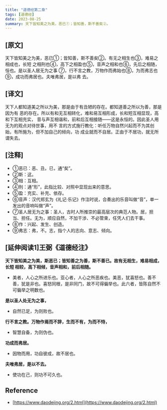 ```yaml
---
title: "道德经第二章"
tags: [道德经]
date: 2023-08-25
summary: 天下皆知美之为美，恶已①；皆知善，斯不善矣②。
---
```


## [原文]

天下皆知美之为美，恶已①；皆知善，斯不善矣②。有无之相生也③，难易之相成也，长短
之相刑也④，高下之相盈也⑤，音声之相和也⑥，先后之相随，恒也。是以圣人居无为之事
⑦，行不言之教，万物作而弗始也⑧，为而弗志也⑨，成功而弗居也。夫唯弗居，是以弗
去。

## [译文]

天下人都知道美之所以为美，那是由于有丑陋的存在。都知道善之所以为善，那是因为有
恶的存在。所以有和无互相转化，难和易互相形成，长和短互相显现，高和下互相充实，
音与声互相谐和，前和后互相接随——这是永恒的。因此圣人用无为的观点对待世事，用不
言的方式施行教化：听任万物自然兴起而不为其创始，有所施为，但不加自己的倾向，功
成业就而不自居。正由于不居功，就无所谓失去。

## [注释]

- ①恶已：恶、丑。已，通“矣”。
- ②斯：这。
- ③相：互相。
- ④刑：通“形”，此指比较、对照中显现出来的意思。
- ⑤盈：充实、补充、依存。
- ⑥音声：汉代郑玄为《礼记·乐记》作注时说，合奏出的乐音叫做“音”，单一发出的音响叫做“声”。
- ⑦圣人居无为之事：圣人，古时人所推崇的最高层次的典范人物。居，担当、担任。无为，顺应自然，不加干涉、不必管束，任凭人们去干事。
- ⑧作：兴起、发生、创造。
- ⑨弗志：弗，不。志，指个人的志向、意志、倾向。

## [延伸阅读1]王弼《道德经注》

**天下皆知美之为美，斯恶已；皆知善之为善，斯不善已。故有无相生，难易相成，长短
相较，高下相倾，音声相和，前后相随。**

- 美者，人心之所进乐也。亚心者，人心之所恶疾也。美恶，犹喜怒也。善不善，犹是非也。喜怒同根，是非同门，故不可得徧举也。此六者，皆陈自然不可徧举之明数也。

**是以圣人处无为之事，**

- 自然已足，为则败也。

**行不言之教。万物作焉而不辞，生而不有，为而不恃，**

- 智慧自备，为则伪也。

**功成而弗居。**

- 因物而用，功自彼成，故不居也。

**夫唯弗居，是以不去。**

- 使功在己，则功不可久也。

## Reference

- [https://www.daodejing.org/2.html](https://www.daodejing.org/2.html)